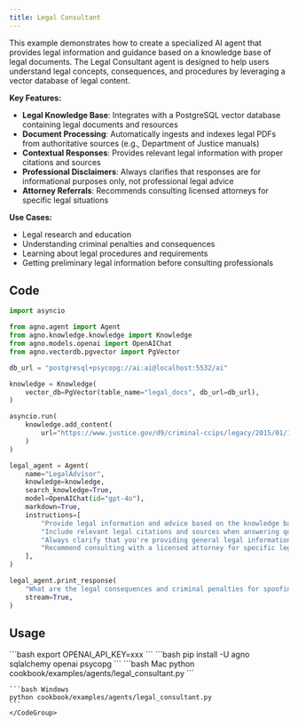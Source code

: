 ```yaml
---
title: Legal Consultant
---
```


This example demonstrates how to create a specialized AI agent that provides legal information and guidance based on a knowledge base of legal documents. The Legal Consultant agent is designed to help users understand legal concepts, consequences, and procedures by leveraging a vector database of legal content.

**Key Features:**
- **Legal Knowledge Base**: Integrates with a PostgreSQL vector database containing legal documents and resources
- **Document Processing**: Automatically ingests and indexes legal PDFs from authoritative sources (e.g., Department of Justice manuals)
- **Contextual Responses**: Provides relevant legal information with proper citations and sources
- **Professional Disclaimers**: Always clarifies that responses are for informational purposes only, not professional legal advice
- **Attorney Referrals**: Recommends consulting licensed attorneys for specific legal situations

**Use Cases:**
- Legal research and education
- Understanding criminal penalties and consequences
- Learning about legal procedures and requirements
- Getting preliminary legal information before consulting professionals

## Code

```python cookbook/examples/agents/legal_consultant.py
import asyncio

from agno.agent import Agent
from agno.knowledge.knowledge import Knowledge
from agno.models.openai import OpenAIChat
from agno.vectordb.pgvector import PgVector

db_url = "postgresql+psycopg://ai:ai@localhost:5532/ai"

knowledge = Knowledge(
    vector_db=PgVector(table_name="legal_docs", db_url=db_url),
)

asyncio.run(
    knowledge.add_content(
        url="https://www.justice.gov/d9/criminal-ccips/legacy/2015/01/14/ccmanual_0.pdf",
    )
)

legal_agent = Agent(
    name="LegalAdvisor",
    knowledge=knowledge,
    search_knowledge=True,
    model=OpenAIChat(id="gpt-4o"),
    markdown=True,
    instructions=[
        "Provide legal information and advice based on the knowledge base.",
        "Include relevant legal citations and sources when answering questions.",
        "Always clarify that you're providing general legal information, not professional legal advice.",
        "Recommend consulting with a licensed attorney for specific legal situations.",
    ],
)

legal_agent.print_response(
    "What are the legal consequences and criminal penalties for spoofing Email Address?",
    stream=True,
)

```

## Usage

<Steps>
  <Snippet file="create-venv-step.mdx" />

  <Step title="Set your API key">
    ```bash
    export OPENAI_API_KEY=xxx
    ```
  </Step>

  <Step title="Install libraries">
    ```bash
    pip install -U agno sqlalchemy openai psycopg
    ```
  </Step>

  <Step title="Run Agent">
    <CodeGroup>
    ```bash Mac
    python cookbook/examples/agents/legal_consultant.py
    ```

    ```bash Windows
    python cookbook/examples/agents/legal_consultant.py
    ```
    </CodeGroup>
  </Step>
</Steps>
